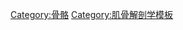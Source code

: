 {{Navbox
| name  = Bones of upper limb
| title = [[手臂]]上的[[骨骼]]
| state = {{{state|autocollapse}}}
| listclass = hlist
| group1 = [[胸帶]]、[[锁骨]]
|  list1 =
* [[锁骨|conoid tubercle]]
* {{tsl|en|trapezoid line||trapezoid line}}
* {{tsl|en|Costal tuberosity of clavicle||costal tuberosity}}
* {{tsl|en|subclavian groove||subclavian groove}}
| group2 = [[肩胛骨]]
|  list2 =
* '''窩'''（[[肩胛骨]]、{{tsl|en|Supraspinatous fossa||supraspinatous}}、{{tsl|en|Infraspinatous fossa||infraspinatous}}）
* ''切跡'' （[[肩胛上切跡]]、{{tsl|en|Great scapular notch||great scapular}}）
* {{tsl|en|glenoid cavity||glenoid cavity}}
* '''結節''' （{{tsl|en|Infraglenoid tubercle||infraglenoid}}、{{tsl|en|Supraglenoid tubercle||supraglenoid}}）
* {{tsl|en|spine of scapula||spine of scapula}}
* {{tsl|en|acromion||acromion}}
* {{tsl|en|coracoid process||coracoid process}}
* '''角''' （[[Superior angle of scapula|superior]]、[[Inferior angle of the scapula|inferior]]、[[Lateral angle of the scapula|lateral]]）
| group3 = [[肱骨]]
|  list3 =
* ''{{tsl|en|Upper extremity of humerus||upper extremity}}：'' ''necks'' （{{tsl|en|Anatomical neck of humerus||anatomical}}、{{tsl|en|Surgical neck of the humerus||surgical}}）
* '''結節''' （{{tsl|en|Greater tubercle||greater}}、{{tsl|en|Lesser tubercle||lesser}}）
* {{tsl|en|intertubercular sulcus||intertubercular sulcus}}
* ''{{tsl|en|Body of humerus||body}}：'' {{tsl|en|radial sulcus||radial sulcus}}
* {{tsl|en|deltoid tuberosity||deltoid tuberosity}}
* ''{{tsl|en|Lower extremity of humerus||lower extremity}}：'' {{tsl|en|Capitulum of the humerus||capitulum}}
* {{tsl|en|Trochlea of humerus||trochlea}}
* '''髁''' （{{tsl|en|Lateral epicondyle of the humerus||lateral}}、{{tsl|en|Medial epicondyle of the humerus||medial}}）
* '''肱骨髁上脊''' （{{tsl|en|lateral supracondylar ridge||lateral}}、{{tsl|en|Medial supracondylar ridge||medial}}）
* '''窩''' （[[臂]]、{{tsl|en|Coronoid fossa of the humerus||coronoid}}、{{tsl|en|Olecranon fossa||olecranon}}）
| group4 = [[前臂]]
|  list4 = {{Navbox subgroup
| group1 = [[桡骨]]
| list1 = 
* [[桡骨|上端]] （{{tsl|en|Head of radius||頭}}、{{tsl|en|Radial tuberosity||粗隆}}）
* [[桡骨|橈骨體]]
* [[桡骨|lower extremity]] （{{tsl|en|Ulnar notch of the radius||ulnar notch}}、{{tsl|en|Radial styloid process||styloid process}}、{{tsl|en|Lister's tubercle||Lister's tubercle}}）
| group2 = [[尺骨]]
| list2 = 
* [[Upper extremity of ulna|upper extremity]] （{{tsl|en|Tuberosity of the ulna||tuberosity}}、{{tsl|en|olecranon||olecranon}}、{{tsl|en|Coronoid process of the ulna||coronoid process}}、{{tsl|en|radial notch||radial notch}}、{{tsl|en|trochlear notch||trochlear notch}}）
* [[Body of ulna|body]]
* [[Lower extremity of ulna|lower extremity]] （[[Head of ulna|head]]、{{tsl|en|Ulnar styloid process||styloid process}}）

}}
| group5 = [[手掌]]及[[手腕]]
|  list5 = {{Navbox subgroup
| group1 = [[腕骨]]
| list1  =
* [[手舟骨]]
* [[月骨]]
* {{le|三角骨|triquetral}}
* [[豌豆骨]]
* {{le|大多角骨|Trapezium}}
* [[小多角骨]]
* [[頭狀骨]]
* [[鉤骨]] 
** {{tsl|en|Hamulus of hamate bone||hamulus}}
|group2 = [[掌骨]]
|list2 =
* {{le|第一掌骨|First metacarpal bone}}
* {{le|第二掌骨|Second metacarpal bone}}
* {{le|第三掌骨|Third metacarpal bone}}
* {{le|第四掌骨|Fourth metacarpal bone}}
* {{le|第五掌骨|Fifth metacarpal bone}}
|group3 = [[指骨]]
|list3 = 
* [[近端指骨|近端]]
* [[中間指骨|中間]]
* [[遠端指骨|遠端]]
}}
| belowstyle = background: transparent; padding: 0px;
| below = {{Bone and cartilage navs}}

}}
<noinclude>
{{collapsible option}}
[[Category:骨骼]]
[[Category:肌骨解剖学模板]]
</noinclude>